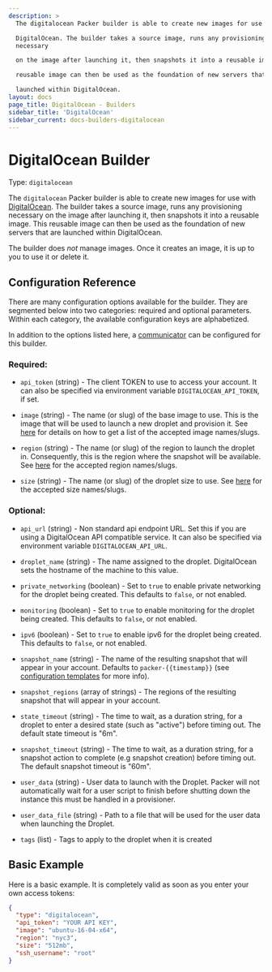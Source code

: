 ```yaml
---
description: >
  The digitalocean Packer builder is able to create new images for use with

  DigitalOcean. The builder takes a source image, runs any provisioning
  necessary

  on the image after launching it, then snapshots it into a reusable image. This

  reusable image can then be used as the foundation of new servers that are

  launched within DigitalOcean.
layout: docs
page_title: DigitalOcean - Builders
sidebar_title: 'DigitalOcean'
sidebar_current: docs-builders-digitalocean
---
```


# DigitalOcean Builder

Type: `digitalocean`

The `digitalocean` Packer builder is able to create new images for use with
[DigitalOcean](https://www.digitalocean.com). The builder takes a source image,
runs any provisioning necessary on the image after launching it, then snapshots
it into a reusable image. This reusable image can then be used as the
foundation of new servers that are launched within DigitalOcean.

The builder does _not_ manage images. Once it creates an image, it is up to you
to use it or delete it.

## Configuration Reference

There are many configuration options available for the builder. They are
segmented below into two categories: required and optional parameters. Within
each category, the available configuration keys are alphabetized.

In addition to the options listed here, a
[communicator](/docs/templates/communicator.html) can be configured for this
builder.

### Required:

- `api_token` (string) - The client TOKEN to use to access your account. It
  can also be specified via environment variable `DIGITALOCEAN_API_TOKEN`, if
  set.

- `image` (string) - The name (or slug) of the base image to use. This is the
  image that will be used to launch a new droplet and provision it. See
  [here](https://developers.digitalocean.com/documentation/v2/#list-all-images)
  for details on how to get a list of the accepted image names/slugs.

- `region` (string) - The name (or slug) of the region to launch the droplet
  in. Consequently, this is the region where the snapshot will be available.
  See [here](https://developers.digitalocean.com/documentation/v2/#list-all-regions)
  for the accepted region names/slugs.

- `size` (string) - The name (or slug) of the droplet size to use. See
  [here](https://developers.digitalocean.com/documentation/v2/#list-all-sizes)
  for the accepted size names/slugs.

### Optional:

- `api_url` (string) - Non standard api endpoint URL. Set this if you are
  using a DigitalOcean API compatible service. It can also be specified via
  environment variable `DIGITALOCEAN_API_URL`.

- `droplet_name` (string) - The name assigned to the droplet. DigitalOcean
  sets the hostname of the machine to this value.

- `private_networking` (boolean) - Set to `true` to enable private networking
  for the droplet being created. This defaults to `false`, or not enabled.

- `monitoring` (boolean) - Set to `true` to enable monitoring for the droplet
  being created. This defaults to `false`, or not enabled.

- `ipv6` (boolean) - Set to `true` to enable ipv6 for the droplet being
  created. This defaults to `false`, or not enabled.

- `snapshot_name` (string) - The name of the resulting snapshot that will
  appear in your account. Defaults to `packer-{{timestamp}}` (see
  [configuration templates](/docs/templates/engine.html) for more info).

- `snapshot_regions` (array of strings) - The regions of the resulting
  snapshot that will appear in your account.

- `state_timeout` (string) - The time to wait, as a duration string, for a
  droplet to enter a desired state (such as "active") before timing out. The
  default state timeout is "6m".

- `snapshot_timeout` (string) - The time to wait, as a duration string, for a
  snapshot action to complete (e.g snapshot creation) before timing out. The
  default snapshot timeout is "60m".

- `user_data` (string) - User data to launch with the Droplet. Packer will
  not automatically wait for a user script to finish before shutting down the
  instance this must be handled in a provisioner.

- `user_data_file` (string) - Path to a file that will be used for the user
  data when launching the Droplet.

- `tags` (list) - Tags to apply to the droplet when it is created

## Basic Example

Here is a basic example. It is completely valid as soon as you enter your own
access tokens:

```json
{
  "type": "digitalocean",
  "api_token": "YOUR API KEY",
  "image": "ubuntu-16-04-x64",
  "region": "nyc3",
  "size": "512mb",
  "ssh_username": "root"
}
```
